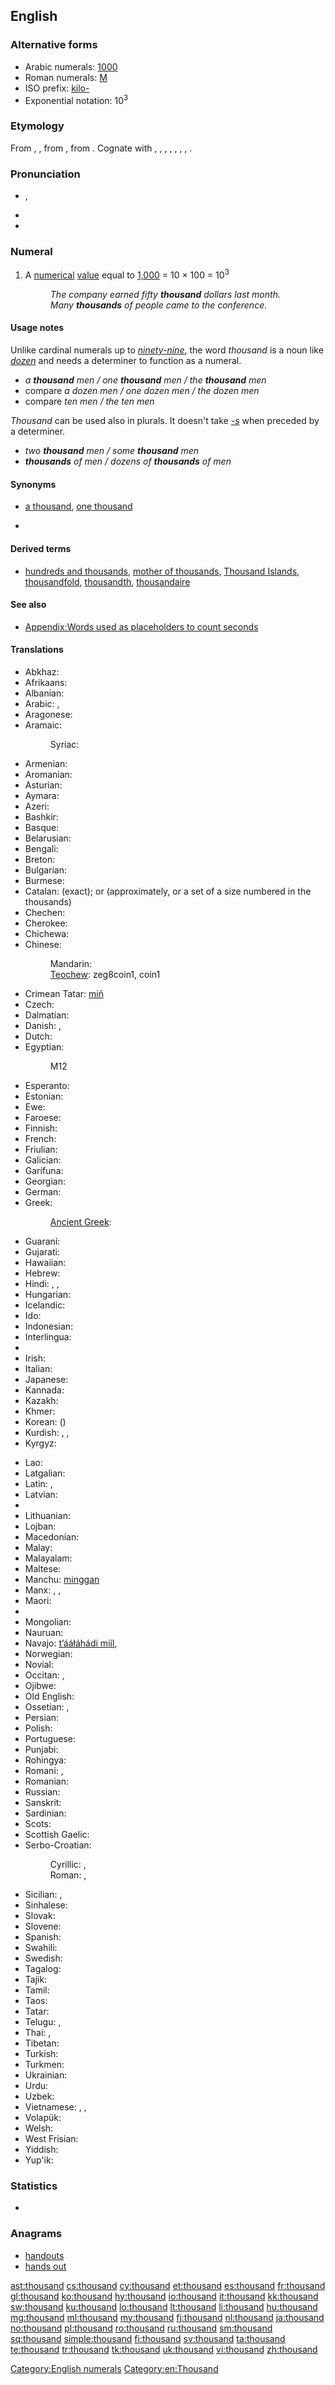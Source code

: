 ==English==

===Alternative forms===
* Arabic numerals: [[1000]] {{qualifier|see for numerical forms in other scripts}}
* Roman numerals: [[M]]
* ISO prefix: [[kilo-]]
* Exponential notation: 10<sup>3</sup>
<!-- Please add other numerical forms to the page for 1000 instead of here. -->

===Etymology===
From {{etyl|enm|en}} {{term|thousend|lang=enm}}, {{term|thusand|lang=enm}}, from {{etyl|ang|en}} {{term|þusend|þūsend|thousand|lang=ang}}, from {{etyl|gem-pro|en}} {{recons|þūsundī||thousand|lang=gem-pro}}. Cognate with {{etyl|sco|-}} {{term|thousand||thousand|lang=sco}}, {{etyl|stq|-}} {{term|duusend||thousand|lang=stq}}, {{etyl|fy|-}} {{term|tûzen||thousand|lang=fy}}, {{etyl|nl|-}} {{term|duizend||thousand|lang=nl}}, {{etyl|de|-}} {{term|tausend||thousand|lang=de}}, {{etyl|da|-}} {{term|tusind||thousand|lang=da}}, {{etyl|sv|-}} {{term|tusen||thousand|lang=sv}}, {{etyl|is|-}} {{term|þúsund||thousand|lang=is}}.

===Pronunciation===
* {{a|UK|US}} {{IPA|/ˈθaʊ.znd/}}, {{X-SAMPA|/"TaU.znd/}}
* {{audio|en-us-thousand.ogg|Audio (US)}}
* {{hyphenation|thou|sand}}

===Numeral===
{{en-noun}}

# {{cardinal|lang=en}} A [[numerical]] [[value]] equal to [[1000|1,000]] = 10 &times; 100 = 10<sup>3</sup>
#: ''The company earned fifty '''thousand''' dollars last month.''
#: ''Many '''thousands''' of people came to the conference.''

====Usage notes====
Unlike cardinal numerals up to ''[[ninety-nine]]'', the word ''thousand'' is a noun like ''[[dozen]]'' and needs a determiner to function as a numeral.
* ''a '''thousand''' men / one '''thousand''' men / the '''thousand''' men''
* compare ''a dozen men / one dozen men / the dozen men''
* compare ''ten men / the ten men''
''Thousand'' can be used also in plurals. It doesn't take ''[[-s]]'' when preceded by a determiner.
* ''two '''thousand''' men / some '''thousand''' men''
* '''''thousands''' of men / dozens of '''thousands''' of men''

====Synonyms====
* {{sense|numerical}} [[a thousand]], [[one thousand]]
* {{symbolic|1000}}

====Derived terms====
* [[hundreds and thousands]], [[mother of thousands]], [[Thousand Islands]], [[thousandfold]], [[thousandth]], [[thousandaire]]

====See also====
* [[Appendix:Words used as placeholders to count seconds]]

====Translations====
{{trans-top|cardinal number 1000}}
* Abkhaz: {{t-|ab|зықы|tr=zyk̢y|sc=Cyrl}}
* Afrikaans: {{t-|af|duisend}}
* Albanian: {{t-|sq|mijë}}
* Arabic: {{t-|ar|الف|alt=أَلْف|tr=ʾalf}}, {{t-|ar|١٠٠٠}}
* Aragonese: {{t-|an|mil}}
* Aramaic: {{tø|arc|אלפא|tr=’alpā’|m}}
*: Syriac: {{tø|arc|ܐܠܦܐ|tr=’alpā’|m}}
* Armenian: {{t+|hy|հազար|tr=hazar}}
* Aromanian: {{t-|rup|njilje}}
* Asturian: {{t+|ast|mil}}
* Aymara: {{t-|ay|waranqa}}
* Azeri: {{t+|az|min}}
* Bashkir: {{tø|ba|мең|sc=Cyrl}}
* Basque: {{t+|eu|mila}}
* Belarusian: {{t-|be|тысяча|f|tr=týsjača}}
* Bengali: {{t-|bn|হাজার|tr=hajar|sc=Beng}}
* Breton: {{t+|br|mil}}
* Bulgarian: {{t-|bg|хиляда|f|tr=hiljada}}
* Burmese: {{t-|my|တထောင်|tr=tăhtaung|sc=Mymr}}
* Catalan: {{t+|ca|mil}} (exact); {{t-|ca|miler}} or {{t-|ca|milenar}} (approximately, or a set of a size numbered in the thousands)
* Chechen: {{tø|ce|эзар|tr=ezar}}
* Cherokee: {{t-|chr|ᎠᎦᏴᎵ|tr=agayvli|sc=Cher}}
* Chichewa: {{tø|ny|chikwi chimodzi}}
* Chinese:
*: Mandarin: {{t-|cmn|千|tr=qiān|sc=Hani}}
*: [[Teochew]]: zeg8coin1, coin1
* Crimean Tatar: [[miñ#Crimean Tatar|miñ]]
* Czech: {{t+|cs|tisíc|m}}
* Dalmatian: {{tø|dlm|mel}}
* Danish: {{t-|da|tusinde}}, {{t+|da|tusind}}
* Dutch: {{t+|nl|duizend|f}}
* Egyptian:
*:{{tø|egy|ḫ3|sc=Egyp}}
*:<hiero>M12</hiero>
* Esperanto: {{t-|eo|mil}}
* Estonian: {{t+|et|tuhat}}
* Ewe: {{tø|ee|akpe}}
* Faroese: {{t-|fo|túsund}}
* Finnish: {{t+|fi|tuhat}}
* French: {{t+|fr|mille|m}}
* Friulian: {{tø|fur|mil}}
* Galician: {{t+|gl|mil}}
* Garífuna: {{tø|cab|milu}}
* Georgian: {{t+|ka|ათასი|tr=at’asi|sc=Geor}}
* German: {{t+|de|tausend|n}}
* Greek: {{t+|el|χίλια|n|tr=chília}}
*: [[Ancient Greek]]: {{tø|grc|χίλιοι|tr=khilioi|sc=polytonic}}
* Guaraní: {{t-|gn|su}}
* Gujarati: {{t-|gu|હજાર|tr=hajāra|sc=Gujr}}
* Hawaiian: {{tø|haw|kaukani}}
* Hebrew: {{t+|he|אלף|tr=élef}}
* Hindi: {{t+|hi|हज़ार|m|tr=hazār}}, {{t-|hi|सहस्र|tr=sahasra}}, {{t-|hi|१०००}}
* Hungarian: {{t+|hu|ezer}}
* Icelandic: {{t+|is|þúsund|n}}
* Ido: {{t+|io|mil}}
* Indonesian: {{t+|id|ribu}}
* Interlingua: {{t-|ia|mille}}
* {{trreq|ie}}
* Irish: {{t+|ga|míle}}
* Italian: {{t+|it|mille|m}}
* Japanese: {{t+|ja|千|tr=せん, sen}}
* Kannada: {{t+|kn|ಸಾವಿರ|tr=sāvir|sc=Knda}}
* Kazakh: {{t|kk|мың|tr=mıñ|sc=Cyrl}}
* Khmer: {{t-|km|មួយពាន់|tr=muoy ponn|sc=Khmr}}
* Korean: {{t+|ko|천|tr=cheon|sc=Hang}} ({{t+|ko|千|sc=Hani}})
* Kurdish: {{t+|ku|hezar}}, {{t+|ku|hizar}}, {{t+|ku|هه‌زار}}
* Kyrgyz: {{t-|ky|миң|tr=miñ|sc=Cyrl}}
{{trans-mid}}
* Lao: {{t-|lo|ພັນ|tr=pʰán|sc=Laoo}}
* Latgalian: {{tø|ltg|tyukstūša}}
* Latin: {{t+|la|mille|alt=mīlle}}, {{t+|la|milia|alt=mīlia}}
* Latvian: {{t-|lv|tūkstotis}}
* {{trreq|lij}}
* Lithuanian: {{t+|lt|tūkstantis|m}}
* Lojban: {{t-|jbo|ki'o}}
* Macedonian: {{t+|mk|илјада|f|tr=íljada}}
* Malay: {{t-|ms|ribu}}
* Malayalam: {{t+|ml|ആയിരം|tr=āyiraṁ|sc=Mlym}}
* Maltese: {{t-|mt|elf}}
* Manchu: [[minggan]]
* Manx: {{t-|gv|jeih keead}}, {{t-|gv|milley}}, {{t-|gv|thousane}}
* Maori: {{t-|mi|mano}}
* {{trreq|mwl}}
* Mongolian: {{t-|mn|мянга|tr=mjanga|sc=Cyrl}}
* Nauruan: {{t-|na|araña}}
* Navajo: [[tʼááłáhádí mííl]], {{tø|nv|mííl}}
* Norwegian: {{t+|no|tusen}}
* Novial: {{tø|nov|mil}}
* Occitan: {{t-|oc|mil}}, {{t-|oc|mila}}
* Ojibwe: {{tø|oj|ingodosagoons}}
* Old English: {{t-|ang|þusend|alt=þūsend}}
* Ossetian: {{tø|os|мин|tr=min|sc=Cyrl}}, {{tø|os|æрзæ|tr=ærzæ|sc=Cyrl}}
* Persian: {{t+|fa|هزار|alt=هِزار|tr=hezâr}}
* Polish: {{t+|pl|tysiąc|m}}
* Portuguese: {{t+|pt|mil}}
* Punjabi: {{t-|pa|ਹਜ਼ਾਰ|tr=hazār|sc=Guru}}
* Rohingya: {{tø|rhg|ázar}}
* Romani: {{tø|rom|bari}}, {{tø|rom|бари}}
* Romanian: {{t+|ro|mie|f}}
* Russian: {{t+|ru|тысяча|f|tr=týsjača}}
* Sanskrit: {{t-|sa|सहस्र|tr=sahasra}}
* Sardinian: {{t-|sc|mila}}
* Scots: {{tø|sco|thousant}}
* Scottish Gaelic: {{t-|gd|mìle}}
* Serbo-Croatian:
*: Cyrillic: {{t-|sh|тисућа|f|sc=Cyrl}}, {{t-|sh|хиљада|f|sc=Cyrl}}
*: Roman: {{t-|sh|tisuća|f}}, {{t-|sh|hiljada|f}}
* Sicilian: {{t+|scn|milli}}, {{t+|scn|middi}}
* Sinhalese: {{t+|si|දහස|tr=dhahasa|sc=Sinh}}
* Slovak: {{t-|sk|tisíc|m}}
* Slovene: {{t+|sl|tisoč|alt=tísoč|m}}
* Spanish: {{t+|es|mil|m}}
* Swahili: {{t+|sw|elfu}}
* Swedish: {{t+|sv|tusen}}
* Tagalog: {{t-|tl|libo}}
* Tajik: {{t-|tg|ҳазор|tr=hazor|sc=Cyrl}}
* Tamil: {{t+|ta|ஆயிரம்|tr=āyiram}}
* Taos: {{tø|twf|mílą}}
* Tatar: {{t+|tt|мең|tr=meñ|sc=Cyrl}}
* Telugu: {{t+|te|వెయ్యి|tr=veyyi}}, {{t-|te|వేయి|tr=vēyi}}
* Thai: {{t-|th|พัน|tr=pan}}, {{t-|th|๑๐๐๐}}
* Tibetan: {{t-|bo|སྟོང|tr=stong|sc=Tibt}}
* Turkish: {{t+|tr|bin}}
* Turkmen: {{t+|tk|müň}}
* Ukrainian: {{t+|uk|тисяча|f|tr=týsjača}}
* Urdu: {{t-|ur|ہزار|m|tr=hazār}}
* Uzbek: {{t-|uz|ming}}
* Vietnamese: {{t-|vi|một nghìn}}, {{t+|vi|ngàn}}, {{t+|vi|nghìn}}
* Volapük: {{t+|vo|mil}}
* Welsh: {{t+|cy|mil}}
* West Frisian: {{t-|fy|tûzen}}
* Yiddish: {{t-|yi|טויזנט|m|tr=toyznt}}
* Yup'ik: {{tø|ems|tiisiqaq}}
{{trans-bottom}}

===Statistics===
* {{rank|king|nature|answered|363|thousand|looking|John|hour}}

===Anagrams===
* [[handouts#English|handouts]]
* [[hands out#English|hands out]]

[[Category:English numerals]]
[[Category:en:Thousand]]

[[ast:thousand]]
[[cs:thousand]]
[[cy:thousand]]
[[et:thousand]]
[[es:thousand]]
[[fr:thousand]]
[[gl:thousand]]
[[ko:thousand]]
[[hy:thousand]]
[[io:thousand]]
[[it:thousand]]
[[kk:thousand]]
[[sw:thousand]]
[[ku:thousand]]
[[lo:thousand]]
[[lt:thousand]]
[[li:thousand]]
[[hu:thousand]]
[[mg:thousand]]
[[ml:thousand]]
[[my:thousand]]
[[fj:thousand]]
[[nl:thousand]]
[[ja:thousand]]
[[no:thousand]]
[[pl:thousand]]
[[ro:thousand]]
[[ru:thousand]]
[[sm:thousand]]
[[sq:thousand]]
[[simple:thousand]]
[[fi:thousand]]
[[sv:thousand]]
[[ta:thousand]]
[[te:thousand]]
[[tr:thousand]]
[[tk:thousand]]
[[uk:thousand]]
[[vi:thousand]]
[[zh:thousand]]